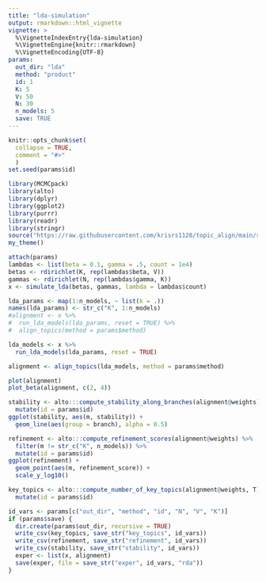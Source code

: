 ```yaml
---
title: "lda-simulation"
output: rmarkdown::html_vignette
vignette: >
  %\VignetteIndexEntry{lda-simulation}
  %\VignetteEngine{knitr::rmarkdown}
  %\VignetteEncoding{UTF-8}
params:
  out_dir: "lda"
  method: "product"
  id: 1
  K: 5
  V: 50
  N: 30
  n_models: 5
  save: TRUE
---
```


```r
knitr::opts_chunk$set(
  collapse = TRUE,
  comment = "#>"
  )
set.seed(params$id)
```

```r
library(MCMCpack)
library(alto)
library(dplyr)
library(ggplot2)
library(purrr)
library(readr)
library(stringr)
source("https://raw.githubusercontent.com/krisrs1128/topic_align/main/simulations/simulation_functions.R")
my_theme()
```

```r
attach(params)
lambdas <- list(beta = 0.1, gamma = .5, count = 1e4)
betas <- rdirichlet(K, rep(lambdas$beta, V))
gammas <- rdirichlet(N, rep(lambdas$gamma, K))
x <- simulate_lda(betas, gammas, lambda = lambdas$count)
```


```r
lda_params <- map(1:n_models, ~ list(k = .))
names(lda_params) <- str_c("K", 1:n_models)
#alignment <- x %>%
#  run_lda_models(lda_params, reset = TRUE) %>%
#  align_topics(method = params$method)
```

```r
lda_models <- x %>%
  run_lda_models(lda_params, reset = TRUE)
```


```r
alignment <- align_topics(lda_models, method = params$method)
```

```r
plot(alignment)
plot_beta(alignment, c(2, 4))
```

```r
stability <- alto:::compute_stability_along_branches(alignment@weights) %>%
  mutate(id = params$id)
ggplot(stability, aes(m, stability)) +
  geom_line(aes(group = branch), alpha = 0.5)
```

```r
refinement <- alto:::compute_refinement_scores(alignment@weights) %>%
  filter(m != str_c("K", n_models)) %>%
  mutate(id = params$id)
ggplot(refinement) +
  geom_point(aes(m, refinement_score)) +
  scale_y_log10()
```

```r
key_topics <- alto:::compute_number_of_key_topics(alignment@weights, T) %>%
  mutate(id = params$id)
```

```r
id_vars <- params[c("out_dir", "method", "id", "N", "V", "K")]
if (params$save) {
  dir.create(params$out_dir, recursive = TRUE)
  write_csv(key_topics, save_str("key_topics", id_vars))
  write_csv(refinement, save_str("refinement", id_vars))
  write_csv(stability, save_str("stability", id_vars))
  exper <- list(x, alignment)
  save(exper, file = save_str("exper", id_vars, "rda"))
}
```
